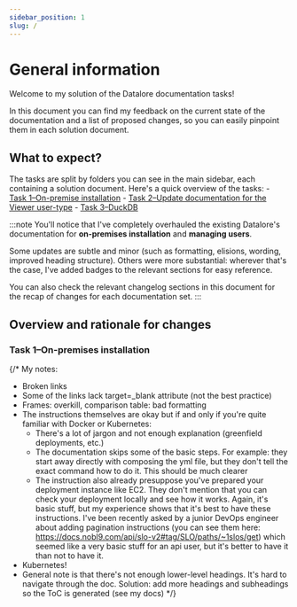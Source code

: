 ```yaml
---
sidebar_position: 1
slug: /
---
```


# General information

Welcome to my solution of the Datalore documentation tasks!

In this document you can find my feedback on the current state of the documentation and a list of proposed changes, so you can easily pinpoint them in each solution document.

## What to expect?

The tasks are split by folders you can see in the main sidebar, each containing a solution document. Here's a quick overview of the tasks:
    - [Task 1–On-premise installation](/task-1/task-1)
    - [Task 2–Update documentation for the Viewer user-type](/task-2/task-2)
    - [Task 3–DuckDB](/task-3/task-3)

:::note
You'll notice that I've completely overhauled the existing Datalore's documentation for **on-premises installation** and **managing users**.

Some updates are subtle and minor (such as formatting, elisions, wording, improved heading structure). Others were more substantial: wherever that's the case, I've added <MajorUpdate/> badges to the relevant sections for easy reference.

You can also check the relevant changelog sections in this document for the recap of changes for each documentation set.
:::

## Overview and rationale for changes

### Task 1–On-premises installation

{/* My notes:
- Broken links
- Some of the links lack target=_blank attribute (not the best practice)
- Frames: overkill, comparison table: bad formatting
- The instructions themselves are okay but if and only if you're quite familiar with Docker or Kubernetes:
    - There's a lot of jargon and not enough explanation (greenfield deployments, etc.)
    - The documentation skips some of the basic steps. For example: they start away directly with composing the yml file, but they don't tell the exact command how to do it. This should be much clearer
    - The instruction also already presuppose you've prepared your deployment instance like EC2. They don't mention that you can check your deployment locally and see how it works. Again, it's basic stuff, but my experience shows that it's best to have these instructions. I've been recently asked by a junior DevOps engineer about adding pagination instructions (you can see them here: https://docs.nobl9.com/api/slo-v2#tag/SLO/paths/~1slos/get) which seemed like a very basic stuff for an api user, but it's better to have it than not to have it.
- Kubernetes!
- General note is that there's not enough lower-level headings. It's hard to navigate through the doc. Solution: add more headings and subheadings so the ToC is generated (see my docs)
 */}
